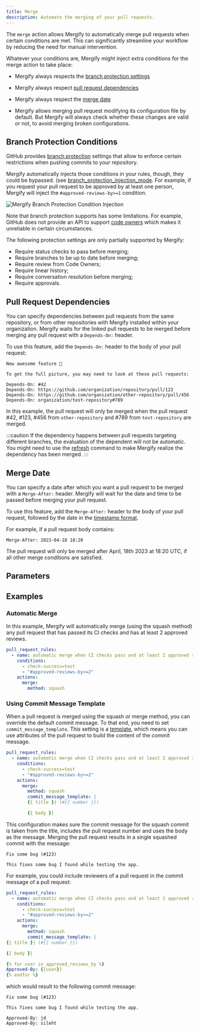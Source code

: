 ```yaml
---
title: Merge
description: Automate the merging of your pull requests.
---
```



The `merge` action allows Mergify to automatically merge pull requests when
certain conditions are met. This can significantly streamline your workflow by
reducing the need for manual intervention.

Whatever your conditions are, Mergify might inject extra conditions for the
merge action to take place:

- Mergify always respects the [branch protection settings](#branch-protection-conditions)

- Mergify always respect [pull request dependencies](#pull-request-dependencies)

- Mergify always respect the [merge date](#merge-date)

- Mergify allows merging pull request modifying its configuration file by
  default. But Mergify will always check whether these changes are
  valid or not, to avoid merging broken configurations.

## Branch Protection Conditions

GitHub provides [branch
protection](https://docs.github.com/en/repositories/configuring-branches-and-merges-in-your-repository/managing-protected-branches/about-protected-branches)
settings that allow to enforce certain restrictions when pushing commits to
your repository.

Mergify automatically injects those conditions in your rules, though,
they could be bypassed.
(see
[branch_protection_injection_mode](/configuration/file-format/#queue-rules).
For example, if you request your pull request to be approved by at least
one person, Mergify will inject the `#approved-reviews-by>=1` condition.

<Image src={branchProtectionConditionsScreenshot} alt="Mergify Branch Protection Condition Injection" />

Note that branch protection supports has some limitations. For example, GitHub
does not provide an API to support [code
owners](https://docs.github.com/en/repositories/managing-your-repositorys-settings-and-features/customizing-your-repository/about-code-owners)
which makes it unreliable in certain circumstances.

The following protection settings are only partially supported by Mergify:

- Require status checks to pass before merging;
- Require branches to be up to date before merging;
- Require review from Code Owners;
- Require linear history;
- Require conversation resolution before merging;
- Require approvals.

## Pull Request Dependencies

You can specify dependencies between pull requests from the same repository,
or from other repositories with Mergify installed within your organization.
Mergify waits for the linked pull requests to be merged before merging any pull
request with a `Depends-On:` header.

To use this feature, add the `Depends-On:` header to the body of your pull
request:

```text
New awesome feature 🎉

To get the full picture, you may need to look at these pull requests:

Depends-On: #42
Depends-On: https://github.com/organization/repository/pull/123
Depends-On: https://github.com/organization/other-repository/pull/456
Depends-On: organization/test-repository#789
```

In this example, the pull request will only be merged when the pull
request #42, #123, #456 from `other-repository` and #789 from
`test-repository` are merged.

:::caution
  If the dependency happens between pull requests targeting different branches,
  the evaluation of the dependent will not be automatic. You might need to use
  the [refresh](/commands/refresh) command to make Mergify realize the
  dependency has been merged.
:::

## Merge Date

You can specify a date after which you want a pull request to be merged with a
`Merge-After:` header. Mergify will wait for the date and time to be passed
before merging your pull request.

To use this feature, add the `Merge-After:` header to the body of your pull
request, followed by the date in the [timestamp
format](/configuration/data-types#timestamp).

For example, if a pull request body contains:

```text
Merge-After: 2023-04-18 18:20
```

The pull request will only be merged after April, 18th 2023 at 18:20 UTC, if
all other merge conditions are satisfied.

## Parameters

<ActionOptionsTable action="merge" />

## Examples

### Automatic Merge

In this example, Mergify will automatically merge (using the squash method) any
pull request that has passed its CI checks and has at least 2 approved reviews.

```yaml
pull_request_rules:
  - name: automatic merge when CI checks pass and at least 2 approved reviews
    conditions:
      - check-success=test
      - "#approved-reviews-by>=2"
    actions:
      merge:
        method: squash
```

### Using Commit Message Template

When a pull request is merged using the squash or merge method, you can
override the default commit message. To that end, you need to set
`commit_message_template`. This setting is a
[template](/configuration/data-types#template), which means you can use
attributes of the pull request to build the content of the commit message.

```yaml
pull_request_rules:
  - name: automatic merge when CI checks pass and at least 2 approved reviews
    conditions:
      - check-success=test
      - "#approved-reviews-by>=2"
    actions:
      merge:
        method: squash
        commit_message_template: |
        {{ title }} (#{{ number }})

        {{ body }}
```

This configuration makes sure the commit message for the squash commit is taken
from the title, includes the pull request number and uses the body as the
message. Merging the pull request results in a single squashed commit with the
message:

```text
Fix some bug (#123)

This fixes some bug I found while testing the app.
```

For example, you could include reviewers of a pull request in the commit
message of a pull request:

```yaml
pull_request_rules:
  - name: automatic merge when CI checks pass and at least 2 approved reviews
    conditions:
      - check-success=test
      - "#approved-reviews-by>=2"
    actions:
      merge:
        method: squash
        commit_message_template: |
{{ title }} (#{{ number }})

{{ body }}

{% for user in approved_reviews_by %}
Approved-By: {{user}}
{% endfor %}
```

which would result to the following commit message:

```text
Fix some bug (#123)

This fixes some bug I found while testing the app.

Approved-By: jd
Approved-By: sileht
```
